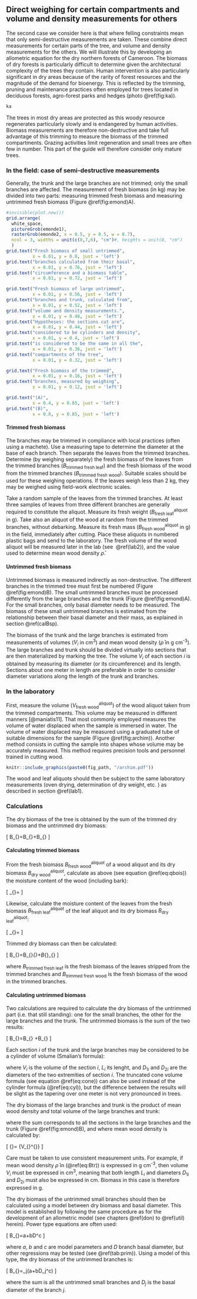 

## Direct weighing for certain compartments and volume and density measurements for others

The second case we consider here is that where felling constraints mean that only semi-destructive measurements are taken. These combine direct measurements for certain parts of the tree, and volume and density measurements for the others. We will illustrate this by developing an allometric equation for the dry northern forests of Cameroon. The biomass of dry forests is particularly difficult to determine given the architectural complexity of the trees they contain. Human intervention is also particularly significant in dry areas because of the rarity of forest resources and the magnitude of the demand for bioenergy. This is reflected by the trimming, pruning and maintenance practices often employed for trees located in deciduous forests, agro-forest parks and hedges (photo \@ref(fig:ka)).

```r

ka

```

The trees in most dry areas are protected as this woody resource regenerates particularly slowly and is endangered by human activities. Biomass measurements are therefore non-destructive and take full advantage of this trimming to measure the biomass of the trimmed compartments. Grazing activities limit regeneration and small trees are often few in number. This part of the guide will therefore consider only mature trees.


### In the field: case of semi-destructive measurements

Generally, the trunk and the large branches are not trimmed; only the small branches are affected. The measurement of fresh biomass (in kg) may be divided into two parts: measuring trimmed fresh biomass and measuring untrimmed fresh biomass (Figure \@ref(fig:emond)A).


```r

#invisible(plot.new())
grid.arrange(
  white_space, 
  pictureGrob(emonde1), 
  rasterGrob(emonde2, x = 0.5, y = 0.5, w = 0.7), 
  ncol = 3, widths = unit(c(8,7,6), "cm")#, heights = unit(8, "cm") 
  )
grid.text("Fresh biomass of small untrimmed",
          x = 0.01, y = 0.8, just = 'left')
grid.text("branches calculated from their basal",
          x = 0.01, y = 0.76, just = 'left')
grid.text("circumference and a biomass table",
          x = 0.01, y = 0.72, just = 'left')

grid.text("Fresh biomass of large untrimmed",
          x = 0.01, y = 0.56, just = 'left')
grid.text("branches and trunk, calculated from",
          x = 0.01, y = 0.52, just = 'left')
grid.text("volume and density measurements.",
          x = 0.01, y = 0.48, just = 'left')
grid.text("Hypotheses: the sections cut are",
          x = 0.01, y = 0.44, just = 'left')
grid.text("considered to be cylinders and density",
          x = 0.01, y = 0.4, just = 'left')
grid.text("is considered to be the same in all the",
          x = 0.01, y = 0.36, just = 'left')
grid.text("compartments of the tree",
          x = 0.01, y = 0.32, just = 'left')

grid.text("Fresh biomass of the trimmed",
          x = 0.01, y = 0.16, just = 'left')
grid.text("branches, measured by weighing",
          x = 0.01, y = 0.12, just = 'left')

grid.text("(A)",
          x = 0.4, y = 0.85, just = 'left')
grid.text("(B)",
          x = 0.8, y = 0.85, just = 'left')

```


#### Trimmed fresh biomass {-}

The branches may be trimmed in compliance with local practices (often using a machete). Use a measuring tape to determine the diameter at the base of each branch. Then separate the leaves from the trimmed branches. Determine (by weighing separately) the fresh biomass of the leaves from the trimmed branches ($B_{\text{trimmed fresh leaf}}$) and the fresh biomass of the wood from the trimmed branches ($B_{\text{trimmed fresh wood}}$). Suitable scales should be used for these weighing operations. If the leaves weigh less than 2 kg, they may be weighed using field-work electronic scales.

Take a random sample of the leaves from the trimmed branches. At least three samples of leaves from three different branches are generally required to constitute the aliquot. Measure its fresh weight ($B_{\text{fresh leaf}}^{\text{aliquot}}$ in g). Take also an aliquot of the wood at random from the trimmed branches, without debarking. Measure its fresh mass ($B_{\text{fresh wood}}^{\text{aliquot}}$ in g) in the field, immediately after cutting. Place these aliquots in numbered plastic bags and send to the laboratory. The fresh volume of the wood aliquot will be measured later in the lab (see \S\ \@ref(lab2)), and the value used to determine mean wood density $\bar{\rho}$.


#### Untrimmed fresh biomass {-}

Untrimmed biomass is measured indirectly as non-destructive. The different branches in the trimmed tree must first be numbered (Figure \@ref(fig:emond)B). The small untrimmed branches must be processed differently from the large branches and the trunk (Figure \@ref(fig:emond)A). For the small branches, only basal diameter needs to be measured. The biomass of these small untrimmed branches is estimated from the relationship between their basal diameter and their mass, as explained in section \@ref(calBsp).

The biomass of the trunk and the large branches is estimated from measurements of volumes ($V_i$ in cm^3^) and mean wood density ($\bar{\rho}$ in g\ cm^-3^). The large branches and trunk should be divided virtually into sections that are then materialized by marking the tree. The volume $V_i$ of each section $i$ is obtained by measuring its diameter (or its circumference) and its length. Sections about one meter in length are preferable in order to consider diameter variations along the length of the trunk and branches.


### In the laboratory {#lab2}

First, measure the volume ($V_{\text{fresh wood}}^{\text{aliquot}}$) of the wood aliquot taken from the trimmed compartments. This volume may be measured in different manners [@maniatis11]. That most commonly employed measures the volume of water displaced when the sample is immersed in water. The volume of water displaced may be measured using a graduated tube of suitable dimensions for the sample (Figure \@ref(fig:archim)). Another method consists in cutting the sample into shapes whose volume may be accurately measured. This method requires precision tools and personnel trained in cutting wood.

```r

knitr::include_graphics(paste0(fig_path, "/archim.pdf"))

```

The wood and leaf aliquots should then be subject to the same laboratory measurements (oven drying, determination of dry weight, etc. ) as described in section \@ref(lab1).


### Calculations

The dry biomass of the tree is obtained by the sum of the trimmed dry biomass and the untrimmed dry biomass:

\[
B_{\text{dry}}=B_{\text{trimmed dry}}+B_{\text{untrimmed dry}}
\]


#### Calculating trimmed biomass {-}

From the fresh biomass $B_{\text{fresh wood}}^{\text{aliquot}}$ of a wood aliquot and its dry biomass $B_{\text{dry wood}}^{\text{aliquot}}$, calculate as above (see equation \@ref(eq:qbois)) the moisture content of the wood (including bark):

\[
\chi_{\text{wood}}=\frac{B^{\text{aliquot}}_{\text{dry wood}}}{B^{\text{aliquot}}_{\text{fres wood}}}
\]

Likewise, calculate the moisture content of the leaves from the fresh biomass $B_{\text{fresh leaf}}^{\text{aliquot}}$ of the leaf aliquot and its dry biomass $B_{\text{dry leaf}}^{\text{aliquot}}$:

\[
\chi_{\text{leaf}}=\frac{B^{\text{aliquot}}_{\text{dry leaf}}}{B^{\text{aliquot}}_{\text{fresh leaf}}}
\]

Trimmed dry biomass can then be calculated:

\[
B_{\text{trimmed dry}}=B_{\text{trimmed fresh wood}}\times \chi_{\text{wood}}+B_{\text{trimmed fresh leaf}}\times \chi_{\text{leaf}}
\]

where $B_{\text{trimmed fresh leaf}}$ is the fresh biomass of the leaves stripped from the trimmed branches and $B_{\text{trimmed fresh wood}}$ is the fresh biomass of the wood in the trimmed branches.


#### Calculating untrimmed biomass {#calBsp}

Two calculations are required to calculate the dry biomass of the untrimmed part (i.e. that still standing): one for the small branches, the other for the large branches and the trunk. The untrimmed biomass is the sum of the two results:

\[
B_{\text{untrimmed dry}}=B_{\text{untrimmed dry branch}}
+B_{\text{dry section}}
\]

Each section $i$ of the trunk and the large branches may be considered to be a cylinder of volume (Smalian's formula):

\begin{equation}
V_i=\frac{\pi}{8}\ L_i\ (D_{1i}^2+D_{2i}^2)(\#eq:cyl)
\end{equation}

where $V_i$ is the volume of the section $i$, $L_i$ its lenght, and $D_{1i}$ and $D_{2i}$ are the diameters of the two extremities of section $i$. The truncated cone volume formula (see equation \@ref(eq:cone)) can also be used instead of the cylinder formula (\@ref(eq:cyl)), but the difference between the results will be slight as the tapering over one meter is not very pronounced in trees.

The dry biomass of the large branches and trunk is the product of mean wood density and total volume of the large branches and trunk:

\begin{equation}
B_{\text{dry section}}=\bar{\rho}\times\sum_iV_i(\#eq:Btr)
\end{equation}

where the sum corresponds to all the sections in the large branches and the trunk (Figure \@ref(fig:emond)B), and where mean wood density is calculated by:

\[
\bar{\rho}=\frac{B_{\text{dry wood}}^{\text{aliquot}}}
{V_{\text{fresh wood}}^{\text{aliquot}}}
\]

Care must be taken to use consistent measurement units. For example, if mean wood density $\bar{\rho}$ in (\@ref(eq:Btr)) is expressed in g\ cm^-3^, then volume $V_i$ must be expressed in cm^3^, meaning that both length $L_i$ and diameters $D_{1i}$ and $D_{2i}$ must also be expressed in cm. Biomass in this case is therefore expressed in g.

The dry biomass of the untrimmed small branches should then be calculated using a model between dry biomass and basal diameter. This model is established by following the same procedure as for the development of an allometric model (see chapters \@ref(don) to \@ref(util) herein). Power type equations are often used:

\[
B_{\text{dry branch}}=a+bD^c
\]

where $a$, $b$ and $c$ are model parameters and $D$ branch basal diameter, but other regressions may be tested (see \@ref(tab:prim)). Using a model of this type, the dry biomass of the untrimmed branches is:

\[
B_{\text{untrimmed dry branch}}=\sum_j(a+bD_j^c)
\]

where the sum is all the untrimmed small branches and $D_j$ is the basal diameter of the branch $j$.


